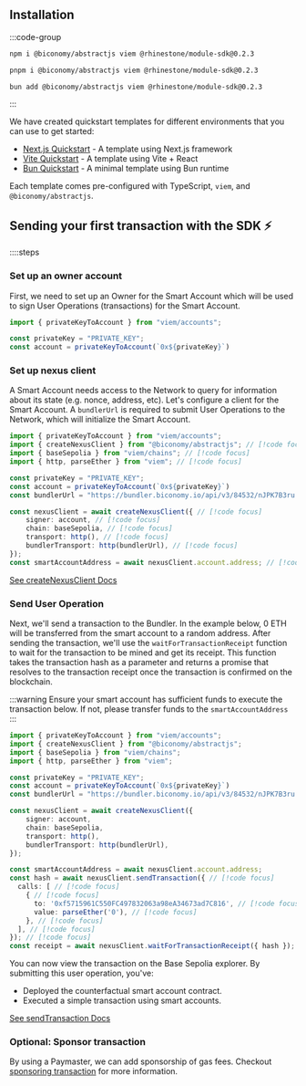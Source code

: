 

## Installation

:::code-group
 
```bash [npm]
npm i @biconomy/abstractjs viem @rhinestone/module-sdk@0.2.3
```
 
```bash [pnpm]
pnpm i @biconomy/abstractjs viem @rhinestone/module-sdk@0.2.3
```
 
```bash [bun]
bun add @biconomy/abstractjs viem @rhinestone/module-sdk@0.2.3
```
 
:::

We have created quickstart templates for different environments that you can use to get started:

- [Next.js Quickstart](https://github.com/bcnmy/examples/tree/main/nextjs-quickstart) - A template using Next.js framework
- [Vite Quickstart](https://github.com/bcnmy/examples/tree/main/vite-quickstart) - A template using Vite + React
- [Bun Quickstart](https://github.com/bcnmy/examples/tree/main/bun-quickstart) - A minimal template using Bun runtime

Each template comes pre-configured with TypeScript, `viem`, and `@biconomy/abstractjs`.

## Sending your first transaction with the SDK ⚡️

::::steps

### Set up an owner account
First, we need to set up an Owner for the Smart Account which will be used to sign User Operations (transactions) for the Smart Account.

```typescript 
import { privateKeyToAccount } from "viem/accounts";

const privateKey = "PRIVATE_KEY";
const account = privateKeyToAccount(`0x${privateKey}`)
```

### Set up nexus client

A Smart Account needs access to the Network to query for information about its state (e.g. nonce, address, etc). Let's configure a client for the Smart Account.
A `bundlerUrl` is required to submit User Operations to the Network, which will initialize the Smart Account.

```typescript 
import { privateKeyToAccount } from "viem/accounts";
import { createNexusClient } from "@biconomy/abstractjs"; // [!code focus]
import { baseSepolia } from "viem/chains"; // [!code focus]
import { http, parseEther } from "viem"; // [!code focus]

const privateKey = "PRIVATE_KEY";
const account = privateKeyToAccount(`0x${privateKey}`)
const bundlerUrl = "https://bundler.biconomy.io/api/v3/84532/nJPK7B3ru.dd7f7861-190d-41bd-af80-6877f74b8f44"; // [!code focus]

const nexusClient = await createNexusClient({ // [!code focus]
    signer: account, // [!code focus]
    chain: baseSepolia, // [!code focus]
    transport: http(), // [!code focus]
    bundlerTransport: http(bundlerUrl), // [!code focus]
});
const smartAccountAddress = await nexusClient.account.address; // [!code focus]
```

[See createNexusClient Docs](/nexus-client)

### Send User Operation

Next, we'll send a transaction to the Bundler. In the example below, 0 ETH will be transferred from the smart account to a random address. After sending the transaction, we'll use the `waitForTransactionReceipt` function to wait for the transaction to be mined and get its receipt. This function takes the transaction hash as a parameter and returns a promise that resolves to the transaction receipt once the transaction is confirmed on the blockchain.

:::warning
Ensure your smart account has sufficient funds to execute the transaction below. If not, please transfer funds to the `smartAccountAddress`
:::

```typescript 
import { privateKeyToAccount } from "viem/accounts";
import { createNexusClient } from "@biconomy/abstractjs";
import { baseSepolia } from "viem/chains"; 
import { http, parseEther } from "viem"; 

const privateKey = "PRIVATE_KEY";
const account = privateKeyToAccount(`0x${privateKey}`)
const bundlerUrl = "https://bundler.biconomy.io/api/v3/84532/nJPK7B3ru.dd7f7861-190d-41bd-af80-6877f74b8f44";

const nexusClient = await createNexusClient({ 
    signer: account, 
    chain: baseSepolia,
    transport: http(), 
    bundlerTransport: http(bundlerUrl), 
});

const smartAccountAddress = await nexusClient.account.address; 
const hash = await nexusClient.sendTransaction({ // [!code focus]
  calls: [ // [!code focus]
    { // [!code focus]
      to: '0xf5715961C550FC497832063a98eA34673ad7C816', // [!code focus]
      value: parseEther('0'), // [!code focus]
    }, // [!code focus]
  ], // [!code focus]
}); // [!code focus]
const receipt = await nexusClient.waitForTransactionReceipt({ hash }); // [!code focus]
```

You can now view the transaction on the Base Sepolia explorer. By submitting this user operation, you've:

- Deployed the counterfactual smart account contract.
- Executed a simple transaction using smart accounts.


[See sendTransaction Docs](/nexus-client/methods#sendtransaction)

### Optional: Sponsor transaction

By using a Paymaster, we can add sponsorship of gas fees. Checkout [sponsoring transaction](/tutorials/gasless) for more information.
